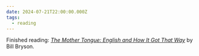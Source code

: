 ```yaml
---
date: 2024-07-21T22:00:00.000Z
tags:
  - reading
---
```

Finished reading: <i>[The Mother Tongue: English and How It Got That Way](https://www.goodreads.com/book/show/29.The_Mother_Tongue)</i> by Bill Bryson.